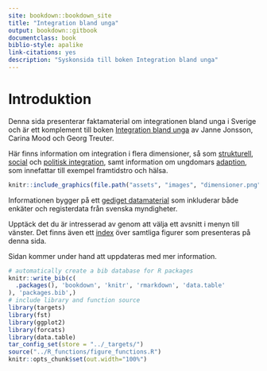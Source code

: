 ```yaml
--- 
site: bookdown::bookdown_site
title: "Integration bland unga"
output: bookdown::gitbook
documentclass: book
biblio-style: apalike
link-citations: yes
description: "Syskonsida till boken Integration bland unga"
---
```


# Introduktion  {-}

Denna sida presenterar faktamaterial om integrationen bland unga i Sverige och är ett komplement till boken [Integration bland unga](#boken) av Janne Jonsson, Carina Mood och Georg Treuter. 

Här finns information om integration i flera dimensioner, så som [strukturell](#strukturell-integration), [social](#social-integration) och [politisk integration](#politisk-integration), samt information om ungdomars [adaption](#adaption-framtidstro-och-hälsa), som innefattar till exempel framtidstro och hälsa. 

```r
knitr::include_graphics(file.path("assets", "images", "dimensioner.png"))
```

Informationen bygger på ett [gediget datamaterial](#datakällor) som inkluderar både enkäter och registerdata från svenska myndigheter.

Upptäck det du är intresserad av genom att välja ett avsnitt i menyn till vänster. Det finns även ett [index](#figurindex) över samtliga figurer som presenteras på denna sida.

Sidan kommer under hand att uppdateras med mer information.





```r
# automatically create a bib database for R packages
knitr::write_bib(c(
  .packages(), 'bookdown', 'knitr', 'rmarkdown', 'data.table'
), 'packages.bib',)
# include library and function source
library(targets)
library(fst)
library(ggplot2)
library(forcats)
library(data.table)
tar_config_set(store = "../_targets/")
source("../R_functions/figure_functions.R")
knitr::opts_chunk$set(out.width="100%")
```
